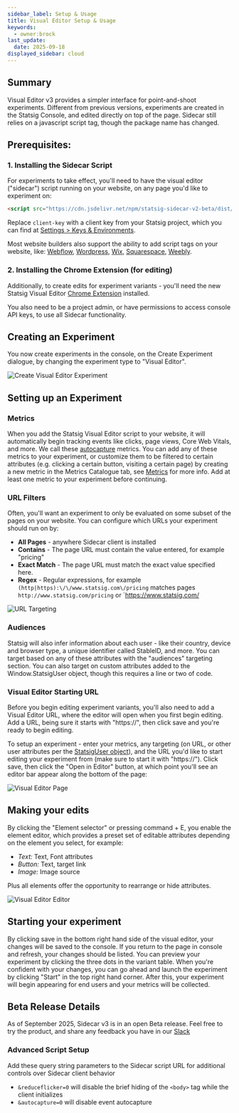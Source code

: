 ```yaml
---
sidebar_label: Setup & Usage
title: Visual Editor Setup & Usage
keywords:
  - owner:brock
last_update:
  date: 2025-09-18
displayed_sidebar: cloud
---
```


## Summary

Visual Editor v3 provides a simpler interface for point-and-shoot experiments. Different from previous versions, experiments are created in the Statsig Console, and edited directly on top of the page. Sidecar still relies on a javascript script tag, though the package name has changed. 

## Prerequisites:

### 1. Installing the Sidecar Script
For experiments to take effect, you'll need to have the visual editor ("sidecar") script running on your website, on any page you'd like to experiment on:

```html
<script src="https://cdn.jsdelivr.net/npm/statsig-sidecar-v2-beta/dist/index.min.js?apikey=client-key" ></script>
```

Replace `client-key` with a client key from your Statsig project, which you can find at [Settings > Keys & Environments](https://console.statsig.com/api_keys).

Most website builders also support the ability to add script tags on your website, like:
[Webflow](https://university.webflow.com/lesson/custom-code-in-the-head-and-body-tags?topics=site-settings),
 [Wordpress](https://wordpress.com/go/website-building/how-to-properly-add-javascript-to-wordpress-3-top-methods/), 
 [Wix](https://support.wix.com/en/article/embedding-custom-code-on-your-site), 
 [Squarespace](https://support.squarespace.com/hc/en-us/articles/205815928-Adding-custom-code-to-your-site), 
 [Weebly](https://weeblytutorials.com/embed-javascript-weebly).

### 2. Installing the Chrome Extension (for editing)
Additionally, to create edits for experiment variants - you'll need the new Statsig Visual Editor [Chrome Extension](https://chromewebstore.google.com/detail/statsig-sidecar-v3/mmgjfcbidnlghegclgpkgegpdhbopjhn) installed.

You also need to be a project admin, or have permissions to access console API keys, to use all Sidecar functionality.

## Creating an Experiment

You now create experiments in the console, on the Create Experiment dialogue, by changing the experiment type to "Visual Editor". 

![Create Visual Editor Experiment](/images/sidecarcreation.gif)

## Setting up an Experiment

### Metrics

When you add the Statsig Visual Editor script to your website, it will automatically begin tracking events like clicks, page views, Core Web Vitals, and more. We call these [autocapture](/webanalytics/autocapture/) metrics. You can add any of these metrics to your experiment, or customize them to be filtered to certain attributes (e.g. clicking a certain button, visiting a certain page) by creating a new metric in the Metrics Catalogue tab, see [Metrics](https://docs.statsig.com/metrics/101) for more info. Add at least one metric to your experiment before continuing.

### URL Filters

Often, you'll want an experiment to only be evaluated on some subset of the pages on your website. You can configure which URLs your experiment should run on by: 
* **All Pages** - anywhere Sidecar client is installed
* **Contains** - The page URL must contain the value entered, for example "pricing"
* **Exact Match** - The page URL must match the exact value specified here. 
* **Regex** - Regular expressions, for example `(http|https):\/\/www.statsig.com\/pricing` matches pages `http://www.statsig.com/pricing` or `https://www.statsig.com/

![URL Targeting](/images/sidecarv3urlfilters.png)

### Audiences

Statsig will also infer information about each user - like their country, device and browser type, a unique identifier called StableID, and more. You can target based on any of these attributes with the "audiences" targeting section. You can also target on custom attributes added to the Window.StatsigUser object, though this requires a line or two of code.

### Visual Editor Starting URL

Before you begin editing experiment variants, you'll also need to add a Visual Editor URL, where the editor will open when you first begin editing. Add a URL, being sure it starts with "https://", then click save and you're ready to begin editing.

To setup an experiment - enter your metrics, any targeting (on URL, or other user attributes per the [StatsigUser object](/concepts/user)), and the URL you'd like to start editing your experiment from (make sure to start it with "https://"). Click save, then click the "Open in Editor" button, at which point you'll see an editor bar appear along the bottom of the page:

![Visual Editor Page](/images/sidecarv3openxp.gif)

## Making your edits

By clicking the "Element selector" or pressing command + E, you enable the element editor, which provides a preset set of editable attributes depending on the element you select, for example:
- *Text:* Text, Font attributes
- *Button:* Text, target link
- *Image:* Image source

Plus all elements offer the opportunity to rearrange or hide attributes.

![Visual Editor Editor](/images/sidecarv3editor.png)

## Starting your experiment

By clicking save in the bottom right hand side of the visual editor, your changes will be saved to the console. If you return to the page in console and refresh, your changes should be listed. You can preview your experiment by clicking the three dots in the variant table. When you're confident with your changes, you can go ahead and launch the experiment by clicking "Start" in the top right hand corner. After this, your experiment will begin appearing for end users and your metrics will be collected.


## Beta Release Details

As of September 2025, Sidecar v3 is in an open Beta release. Feel free to try the product, and share any feedback you have in our [Slack](https://statsig.com/slack)

### Advanced Script Setup
Add these query string parameters to the Sidecar script URL for additional controls over Sidecar client behavior
- `&reduceflicker=0` will disable the brief hiding of the `<body>` tag while the client initializes
- `&autocapture=0` will disable event autocapture
